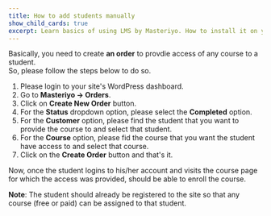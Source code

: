 ```yaml
---
title: How to add students manually
show_child_cards: true
excerpt: Learn basics of using LMS by Masteriyo. How to install it on your WordPress setup.
---
```


Basically, you need to create **an order** to provdie access of any course to a student.<br />
So, please follow the steps below to do so.

1. Please login to your site's WordPress dashboard.
2. Go to **Masteriyo -> Orders**.
3. Click on **Create New Order** button.
4. For the **Status** dropdown option, please select the **Completed** option.
5. For the **Customer** option, please find the student that you want to provide the course to and select that student.
6. For the **Course** option, please fid the course that you want the student have access to and select that course.
7. Click on the **Create Order** button and that's it.

Now, once the student logins to his/her account and visits the course page for which the access was provided, should be able to enroll the course.

**Note**: The student should already be registered to the site so that any course (free or paid) can be assigned to that student.
